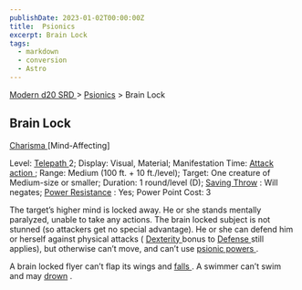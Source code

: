 ```yaml
---
publishDate: 2023-01-02T00:00:00Z
title:  Psionics
excerpt: Brain Lock
tags:
  - markdown
  - conversion
  - Astro
---
```


[ Modern d20 SRD ](/#modernD20) > [ Psionics](modern-d20-srd-psionics-index) > Brain Lock

##  Brain Lock

[ Charisma ](modern-d20-srd-basics-ability-scores) [Mind-Affecting]

Level: [ Telepath ](modern-d20-srd-classes-advanced-telepath) 2; Display:
Visual, Material; Manifestation Time: [ Attack action ](modern-d20-srd-combat-attack-actions) ; Range: Medium (100 ft. + 10 ft./level); Target: One creature
of Medium-size or smaller; Duration: 1 round/level (D); [ Saving Throw](modern-d20-srd-basics-saving-throws) : Will negates; [ Power Resistance](modern-d20-srd-special-abilities-power-resistance) : Yes; Power Point Cost:
3

The target’s higher mind is locked away. He or she stands mentally paralyzed,
unable to take any actions. The brain locked subject is not stunned (so
attackers get no special advantage). He or she can defend him or herself
against physical attacks ( [ Dexterity ](modern-d20-srd-basics-ability-scores)
bonus to [ Defense ](modern-d20-srd-combat-defense) still applies), but
otherwise can’t move, and can’t use [ psionic powers ](modern-d20-srd-psionics-index) .

A brain locked flyer can’t flap its wings and [ falls ](modern-d20-srd-environment-hazards-falling) . A swimmer can’t swim and may [ drown](modern-d20-srd-environment-hazards-suffocation-drowning) .

